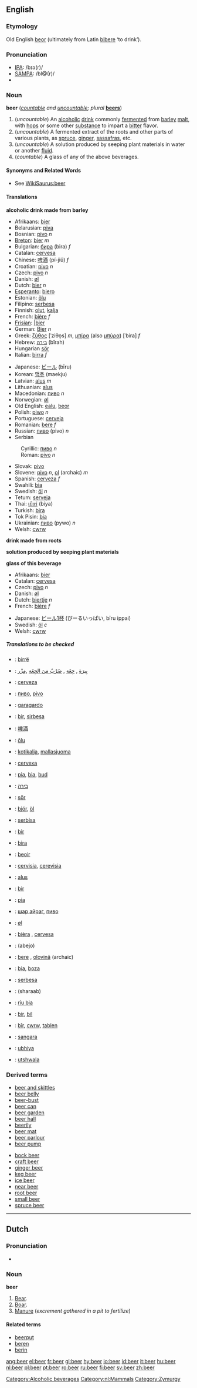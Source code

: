 {{Wikipedia}}
==English==

===Etymology===
Old English [[beor]] (ultimately from Latin [[bibere]] ‘to drink’).

===Pronunciation===
*[[IPA]]: /bɪə(r)/
*[[SAMPA]]: /bI@(r)/
*{{audio|en-us-beer.ogg|Audio (US)}}

===Noun===
'''beer''' (''[[countable]] and [[uncountable]]; plural'' '''[[beers]]''')

#(''uncountable'') An [[alcoholic]] [[drink]] commonly [[ferment]]ed from [[barley]] [[malt]], with [[hop]]s or some other [[substance]] to impart a [[bitter]] flavor.
#(''uncountable'') A fermented extract of the roots and other parts of various plants, as [[spruce]], [[ginger]], [[sassafras]], etc.
#(''uncountable'') A solution produced by seeping plant materials in water or another [[fluid]].
#(''countable'') A glass of any of the above beverages.

====Synonyms and Related Words====
*See [[WikiSaurus:beer]]

====Translations====
'''alcoholic drink made from barley'''
{{top}}
*Afrikaans: [[bier#Afrikaans|bier]]
*Belarusian: [[piva]]
*Bosnian: [[pivo#Bosnian|pivo]] ''n''
*[[Breton]]: [[bier#Breton|bier]] ''m''
*Bulgarian: [[бира]] (bira) ''f''
*Catalan: [[cervesa]]
*Chinese: [[啤酒]] (pí-jiǔ) ''f''
*Croatian: [[pivo#Croatian|pivo]] ''n''
*Czech: [[pivo]] ''n''
*Danish: [[øl]] {{c}}
*Dutch: [[bier#Dutch|bier]] ''n''
*[[Esperanto]]: [[biero]]
*Estonian: [[õlu]]
*Filipino: [[serbesa]]
*Finnish: [[olut]], [[kalja]]
*French: [[bière]] ''f''
*[[Frisian]]: [[bier#Frisian||bier]]
*German: [[Bier#German|Bier]] ''n''
*Greek: [[ζύθος]] [ˈziθo̞s] ''m'', [[μπίρα]] (also [[μπύρα]]) [ˈbira] ''f''
*Hebrew: [[בירה]] (bîrah)
*Hungarian [[sör]]
*Italian: [[birra]] ''f''
{{mid}}
*Japanese: [[ビール]] (bīru)
*Korean: [[맥주]] (maekju)
*Latvian: [[alus]] ''m''
*Lithuanian: [[alus]]
*Macedonian: [[пиво#Macedonian|пиво]] ''n''
*Norwegian: [[øl]]
*Old English: [[ealu]], [[beor]]
*Polish: [[piwo]] ''n''
*Portuguese: [[cerveja]]
*Romanian: [[bere]] ''f''
*Russian: [[пиво]] (pivo) ''n''
*Serbian
:Cyrillic: [[пиво#Serbian|пиво]] ''n''
:Roman: [[pivo#Serbian|pivo]] ''n''
*Slovak: [[pivo]]
*Slovene: [[pivo]] ''n'', [[ol]] (archaic) ''m''
*Spanish: [[cerveza]] ''f''
*Swahili: [[bia]]
*Swedish: [[öl]] ''n''
*Tetum: [[serveja]]
*Thai: [[เบียร์]] (biya)
*Turkish: [[bira]]
*Tok Pisin: [[bia]]
*Ukrainian: [[пиво]] (pywo) ''n''
*Welsh: [[cwrw]]
{{bottom}}

'''drink made from roots'''
{{top}}
{{mid}}
{{bottom}}

'''solution produced by seeping plant materials'''
{{top}}
{{mid}}
{{bottom}}

'''glass of this beverage'''
{{top}}
*Afrikaans: [[bier#Afrikaans|bier]]
*Catalan: [[cervesa]]
*Czech: [[pivo]] ''n''
*Danish: [[øl]] {{c}}
*Dutch: [[biertje]] ''n''
*French: [[bière]] ''f''
{{mid}}
*Japanese: [[ビール1杯]] (びーるいっぱい, bīru ippai)
*Swedish: [[öl]] ''c''
*Welsh: [[cwrw]]
{{bottom}}

=====Translations to be checked=====
<!--Remove this section once all of the translations below have been moved into the tables above.-->
{{checktrans}}

*{{ttbc|Albanian}}: [[birrë]]
*{{ttbc|Arabic}}: [[بيرة|بِيرَة]] , [[جعة|جِعَة]] , [[ضرب من الجعة|ضَرْبٌ منَ الجِعَة]] ,[[مزر|مِزْر]] 
*{{ttbc|Asturian}}: [[cerveza]]
*{{ttbc|Azeri}}: [[пиво]], [[pivo]] 
*{{ttbc|Basque}}: [[garagardo]]
*{{ttbc|Cebuano}}: [[bir]], [[sirbesa]]
*{{ttbc|Chinese}}: [[啤酒]]
*{{ttbc|Estonian}}: [[õlu]]
*{{ttbc|Finnish}}: [[kotikalja]], [[mallasjuoma]]
*{{ttbc|Galician}}: [[cervexa]]
*{{ttbc|Hawaiian}}: [[pia]], [[bia]], [[bud]] 
*{{ttbc|Hebrew}}: [[בירה]] {{f}}
*{{ttbc|Hungarian}}: [[sör]]
*{{ttbc|Icelandic}}: [[bjór]], [[öl]]
*{{ttbc|Ilongo}}: [[serbisa]]
*{{ttbc|Indonesian}}: [[bir]]
*{{ttbc|Interlingua}}: [[bira]]
*{{ttbc|Irish}}: [[beoir]]
*{{ttbc|Latin}}: [[cervisia]], [[cerevisia]]
*{{ttbc|Lithuanian}}: [[alus]]
*{{ttbc|Malay}}: [[bir]]
*{{ttbc|Maori}}: [[pia#Maori|pia]]
*{{ttbc|Mongolian}}: [[шар айраг]], [[пиво]]
*{{ttbc|Norwegian}}: [[øl]]
*{{ttbc|Occitan}}: [[bièra]] {{f}}, [[cervesa]] {{f}} 
*{{ttbc|Persian}}: {{FAchar|[[ابجو|آبجو]]}} (abejo)
*{{ttbc|Romanian}}: [[bere#Romanian|bere]] {{f}}, [[olovină]] {{f}} (archaic)
*{{ttbc|Swahili}}: [[bia]], [[boza]]
*{{ttbc|Tagalog}}: [[serbesa]]
*{{ttbc|Urdu}}: (sharaab)
*{{ttbc|Vietnamese}}: [[r­îu bia]]
*{{ttbc|Volapük}}: [[bir]], [[bil]]
*{{ttbc|Welsh}}: [[bîr]], [[cwrw]], [[tablen]]
*{{ttbc|Wolof}}: [[sangara]]
*{{ttbc|Xhosa}}: [[ubhiya]]
*{{ttbc|Zulu}}: [[utshwala]]

===Derived terms===
{{top}}
*[[beer and skittles]]
*[[beer belly]]
*[[beer-bust]]
*[[beer can]]
*[[beer garden]]
*[[beer hall]]
*[[beerily]]
*[[beer mat]]
*[[beer parlour]]
*[[beer pump]]
{{mid}}
*[[bock beer]]
*[[craft beer]]
*[[ginger beer]]
*[[keg beer]]
*[[ice beer]]
*[[near beer]]
*[[root beer]]
*[[small beer]]
*[[spruce beer]]
{{bottom}}

[[Category:Alcoholic beverages]]

----

==Dutch==
[[Category:nl:Mammals]]
===Pronunciation===
*{{IPA|/bɛ:r/}}

===Noun===
{{nl-noun|beren|beertje}}
'''beer''' {{m}}
#[[bear|Bear]].
#[[boar|Boar]].
#[[manure|Manure]] (''excrement gathered in a pit to fertilize'')

====Related terms====
*[[beerput]]
*[[beren]] {{pos v}}
*[[berin]]

[[Category:Zymurgy]]

[[ang:beer]]
[[el:beer]]
[[fr:beer]]
[[gl:beer]]
[[hy:beer]]
[[io:beer]]
[[id:beer]]
[[it:beer]]
[[hu:beer]]
[[nl:beer]]
[[pl:beer]]
[[pt:beer]]
[[ro:beer]]
[[ru:beer]]
[[fi:beer]]
[[sv:beer]]
[[zh:beer]]
